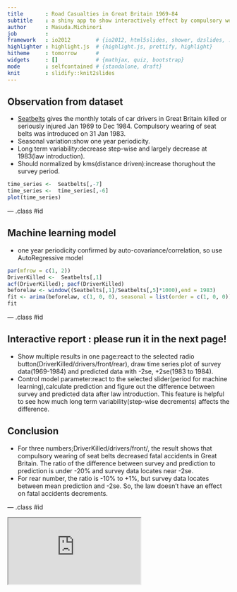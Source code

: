 ```yaml
---
title       : Road Casualties in Great Britain 1969-84
subtitle    : a shiny app to show interactively effect by compulsory wearing of seat belts
author      : Masuda.Michinori
job         : 
framework   : io2012        # {io2012, html5slides, shower, dzslides, ...}
highlighter : highlight.js  # {highlight.js, prettify, highlight}
hitheme     : tomorrow      # 
widgets     : []            # {mathjax, quiz, bootstrap}
mode        : selfcontained # {standalone, draft}
knit        : slidify::knit2slides
---
```


## Observation from dataset    
- [Seatbelts](http://stat.ethz.ch/R-manual/R-patched/library/datasets/html/UKDriverDeaths.html) gives the monthly totals of car drivers in Great Britain killed or seriously injured Jan 1969 to Dec 1984. Compulsory wearing of seat belts was introduced on 31 Jan 1983.  
- Seasonal variation:show one year periodicity.     
- Long term variability:decrease step-wise and largely decrease at 1983(law introduction). 
- Should normalized by kms(distance driven):increase thorughout the survey period.
```r
time_series <-  Seatbelts[,-7]
time_series <-  time_series[,-6]
plot(time_series)
```

--- .class #id 

## Machine learning model

-  one year periodicity confirmed by auto-covariance/correlation, so use AutoRegressive model
```r
par(mfrow = c(1, 2))
DriverKilled <-  Seatbelts[,1]
acf(DriverKilled); pacf(DriverKilled)
beforelaw <- window((Seatbelts[,1]/Seatbelts[,5]*1000),end = 1983)
fit <- arima(beforelaw, c(1, 0, 0), seasonal = list(order = c(1, 0, 0)))
fit
```

--- .class #id   

## Interactive report : please run it in the next page!

- Show multiple results in one page:react to the selected radio button(DriverKilled/drivers/front/rear), draw time series plot of survey data(1969-1984) and predicted data with -2se, +2se(1983 to 1984).
- Control model parameter:react to the selected slider(period for machine learning),calculate prediction and figure out the difference between survey and predicted data after law introduction. This feature is helpful to see how much long term variability(step-wise decrements) affects the difference.   
  
## Conclusion

- For three numbers;DriverKilled/drivers/front/, the result shows that compulsory wearing of seat belts decreased fatal accidents in Great Britain. The ratio of the difference between survey and prediction to prediction is under -20% and survey data locates near -2se.
- For rear number, the ratio is -10% to +1%, but survey data locates between mean prediction and -2se. So, the law doesn't have an effect on fatal accidents decrements.  

--- .class #id 

<iframe src="http://mmasuda.shinyapps.io/Seatbelts/"></iframe>

